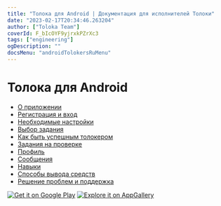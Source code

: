 ```yaml
---
title: "Толока для Android | Документация для исполнителей Толоки"
date: "2023-02-17T20:34:46.263204"
author: ["Toloka Team"]
coverId: F_bIcOYF9yjrxkPZrXc3
tags: ["engineering"]
ogDescription: ""
docsMenu: "androidTolokersRuMenu"
---
```


# Толока для Android

- [О приложении](./about)
- [Регистрация и вход](./auth)
- [Необходимые настройки](./settings)
- [Выбор задания](./task-select)
- [Как быть успешным толокером](./tasks)
- [Задания на проверке](./priemka)
- [Профиль](./profile)
- [Сообщения](./messages)
- [Навыки](./skills)
- [Способы вывода средств](./pay/about)
- [Решение проблем и поддержка](./troubleshooting/troubleshooting)

[![Get it on Google Play](https://tlkfrontprod.azureedge.net/portal-production/static/uploaded/images/1676733322169/1676733322169_original_svg.svg)](https://play.google.com/store/apps/details?id=com.yandex.toloka.androidapp) [![Explore it on AppGallery](https://tlkfrontprod.azureedge.net/portal-production/static/uploaded/images/ee2f9dac09e12037081e4bb642e2ddfd/ee2f9dac09e12037081e4bb642e2ddfd_original_jpeg.jpeg)](https://appgallery.huawei.com/#/app/C101068701)
